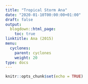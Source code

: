 ```yaml
---
title: "Tropical Storm Ana"
date: "2020-01-10T00:00:00+01:00"
draft: false
output:
  blogdown::html_page:
    toc: true
linktitle: Ana (2015)
menu:
  cyclones:
    parent: cyclones
    weight: 20
type: docs
---
```


```r
knitr::opts_chunk$set(echo = TRUE)
```
